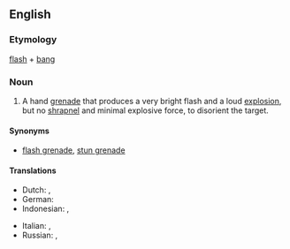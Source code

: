 ==English==
{{rfm|Move to [[flash-bang]]. Primary usage seems to hyphenated, followed by usage with a space ([[flash bang]], and as a single word ([[flashbang]]).}}

===Etymology===
[[flash]] + [[bang]]

===Noun===
{{en-noun}}

# A hand [[grenade]] that produces a very bright flash and a loud [[explosion]], but no [[shrapnel]] and minimal explosive force, to disorient the target.

====Synonyms====
* [[flash grenade]], [[stun grenade]]

====Translations====
{{trans-top|a type of grenade}}
* Dutch: {{t|nl|aanvalshandgranaat}}, {{t|nl|flitsgranaat}}
* German: {{t|de|Blendgranate|f}}
* Indonesian: {{t|id|granat kejut}}, {{t|id|flashbang}}
{{trans-mid}}
* Italian: {{t|it|flashbang}}, {{t|it|stun grenade}}
* Russian: {{t|ru|светозвуковая граната|f|tr=svetozvukovája granáta}}, {{t|ru|светошумовая граната|f|tr=svetošumovája granáta}}
{{trans-bottom}}
